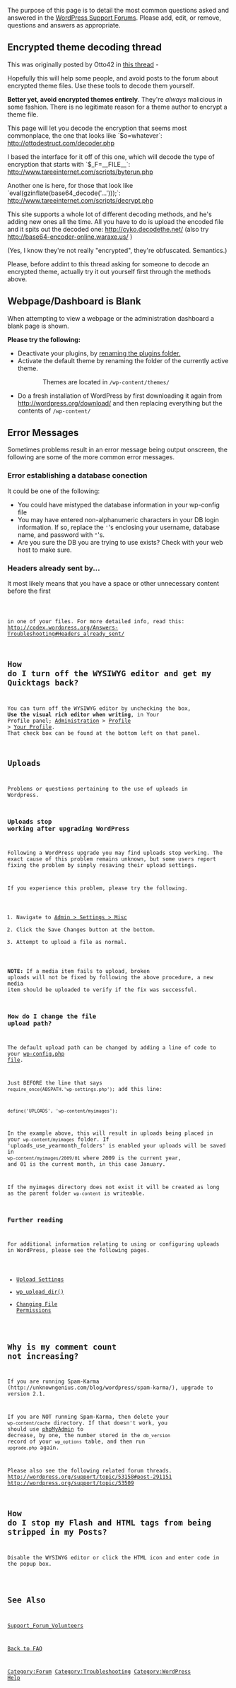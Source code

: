 {{Languages|
{{en|FAQ Forum Hot Topics}}
{{pt-br|FAQ Tópicos do Fórum}}

}}

The purpose of this page is to detail the most common questions asked and answered in the [http://wordpress.org/support/ WordPress Support Forums].
Please add, edit, or remove, questions and answers as appropriate.

== Encrypted theme decoding thread ==

This was originally posted by Otto42 in <a href="http://wordpress.org/support/topic/300761?replies=195">this thread</a> - 

Hopefully this will help some people, and avoid posts to the forum about encrypted theme files. Use these tools to decode them yourself.

<strong>Better yet, avoid encrypted themes entirely</strong>. They're <em>always</em> malicious in some fashion. There is no legitimate reason for a theme author to encrypt a theme file.

This page will let you decode the encryption that seems most commonplace, the one that looks like `$o=whatever`:
http://ottodestruct.com/decoder.php

I based the interface for it off of this one, which will decode the type of encryption that starts with `$_F=__FILE__`:
http://www.tareeinternet.com/scripts/byterun.php

Another one is here, for those that look like `eval(gzinflate(base64_decode('...')));`:
http://www.tareeinternet.com/scripts/decrypt.php

This site supports a whole lot of different decoding methods, and he's adding new ones all the time. All you have to do is upload the encoded file and it spits out the decoded one:
http://cyko.decodethe.net/ (also try http://base64-encoder-online.waraxe.us/ )

(Yes, I know they're not really "encrypted", they're obfuscated. Semantics.)

Please, before addint to this thread asking for someone to decode an encrypted theme, actually try it out yourself first through the methods above.

== Webpage/Dashboard is Blank ==
When attempting to view a webpage or the administration dashboard a blank page is shown.

'''Please try the following:'''
* Deactivate your plugins, by [[FAQ_Troubleshooting#How_to_deactivate_all_plugins_when_not_able_to_access_the_administrative_menus.3F|renaming the plugins folder.]]
* Activate the default theme by renaming the folder of the currently active theme.<br />
:: Themes are located in <code>/wp-content/themes/</code>
* Do a fresh installation of WordPress by first downloading it again from [http://wordpress.org/download/ http://wordpress.org/download/] and then replacing everything but the contents of <code>/wp-content/</code>

== Error Messages ==
Sometimes problems result in an error message being output onscreen, the following are some of the more common error messages.

=== Error establishing a database conection ===
It could be one of the following:
* You could have mistyped the database information in your wp-config file
* You may have entered non-alphanumeric characters in your DB login information.  If so, replace the <code>'</code>'s enclosing your username, database name, and password with <code>"</code>'s.
* Are you sure the DB you are trying to use exists?  Check with your web host to make sure.

=== Headers already sent by... ===
It most likely means that you have a space or other unnecessary content before the first <code><?php</code> in one of your files.  For more detailed info, read this: [http://codex.wordpress.org/Answers-Troubleshooting#Headers_already_sent/ http://codex.wordpress.org/Answers-Troubleshooting#Headers_already_sent/]

== How do I turn off the WYSIWYG editor and get my Quicktags back? ==
You can turn off the WYSIWYG editor by unchecking the box, <strong>Use the visual rich editor when writing</strong>, in Your Profile panel; [[Administration_Panels|Administration]] > [[Administration_Panels#Your_Profile|Profile]] > [[Your_Profile_SubPanel|Your Profile]].  That check box can be found at the bottom left on that panel.

== Uploads ==
Problems or questions pertaining to the use of uploads in Wordpress.

=== Uploads stop working after upgrading WordPress ===
Following a WordPress upgrade you may find uploads stop working. The exact cause of this problem remains unknown, but some users report fixing the problem by simply resaving their upload settings.

If you experience this problem, please try the following.

# Navigate to [[Settings_Miscellaneous_SubPanel|Admin > Settings > Misc]]
# Click the Save Changes button at the bottom.
# Attempt to upload a file as normal.

'''NOTE:''' If a media item fails to upload, broken uploads will not be fixed by following the above procedure, a new media item should be uploaded to verify if the fix was successful.

=== How do I change the file upload path? ===
The default upload path can be changed by adding a line of code to your [[Editing_wp-config.php|wp-config.php file]].

Just BEFORE the line that says <code>require_once(ABSPATH.'wp-settings.php');</code> add this line:
 <code>define('UPLOADS', 'wp-content/myimages');</code>

In the example above, this will result in uploads being placed in your <code>wp-content/myimages</code> folder.  If 'uploads_use_yearmonth_folders' is enabled your uploads will be saved in <code>wp-content/myimages/2009/01</code> where 2009 is the current year, and 01 is the current month, in this case January.  

If the myimages directory does not exist it will be created as long as the parent folder <code>wp-content</code> is writeable.

=== Further reading ===
For additional information relating to using or configuring uploads in WordPress, please see the following pages.
* [[Miscellaneous_Options_SubPanel#Miscellaneous_Settings|Upload Settings]]
* [[Function_Reference/wp_upload_dir|wp_upload_dir()]]
* [[Changing File Permissions]]

== Why is my comment count not increasing? ==
If you are running Spam-Karma (http://unknowngenius.com/blog/wordpress/spam-karma/), upgrade to version 2.1.

If you are NOT running Spam-Karma, then delete your <code>wp-content/cache</code> directory.  If that doesn't work, you should use [[phpMyAdmin]] to decrease, by one, the number stored in the <code>db_version</code> record of your <code>wp_options</code> table, and then run <code>upgrade.php</code> again.

Please also see the following related forum threads.
http://wordpress.org/support/topic/53158#post-291151
http://wordpress.org/support/topic/53509

== How do I stop my Flash and HTML tags from being stripped in my Posts? ==
Disable the WYSIWYG editor or click the HTML icon and enter code in
the popup box.

<div style="display:none">
	'''Forum Copyable Suggestions'''<br />
	<nowiki>Disable the WYSIWYG editor or click the HTML icon and enter code in
	the popup box.</nowiki>

	'''Forum Copyable Suggestions'''<br />
	<nowiki>If you are running Spam-Karma (http://unknowngenius.com/blog/wordpress/spam-karma/), upgrade to version 2.1.  
	If you are NOT running Spam-Karma, then delete your <code>wp-content/cache</code> directory.  If that doesn't work, you should use [[phpMyAdmin]] to decrease, by one, the number stored in the <code>db_version</code> record of your <code>wp_options</code> table, and then run <code>upgrade.php</code> again.

	'''Forum Copyable Suggestions'''<br />
	<nowiki>You can turn off the WYSIWYG editor by unchecking the box, <strong>Use the visual rich editor when writing</strong>, in Your Profile panel; [[Administration_Panels|Administration]] > [[Administration_Panels#Your_Profile|Profile]] > [[Your_Profile_SubPanel|Your Profile]].  That check box can be found at the bottom left on that panel.</nowiki>

	'''Forum Copyable Suggestions'''<br />
<nowiki>It most likely means that you have a space or other unnecessary content before the first <code><?php</code> in one of your files.  For more detailed info, read this: <a href="http://codex.wordpress.org/Answers-Troubleshooting#Headers_already_sent">http://codex.wordpress.org/Answers-Troubleshooting#Headers_already_sent</a></nowiki>

	'''Forum Copyable Suggestions'''<br />
	<nowiki>Try the following:
	<ul>
		<li>Deactivate your plugins by renaming your plugins folder at `/wp-content/plugins/` via FTP</li>
		<li>Temporarily switch to the default theme by moving/deleting all other themes from `/wp-content/themes`</li>
		<li>Do a fresh installation of WordPress by first downloading it again from http://wordpress.org/download/ and then replacing everything but the contents of `/wp-content/`</li>
	</ul>
	</nowiki>

	'''Forum Copyable Suggestions'''<br />
	<nowiki>It could be one of the following:
	<ul>
		<li>You could have mistyped the database information in your wp-config file</li><li>You may have entered non-alphanumeric characters in your DB login information.  If so, replace the <code>'</code>'s enclosing your username, database name, and password with <code>"</code>'s.</li>
		<li>Are you sure the DB you are trying to use exists?  Check with your web host to make sure.</li>
	</ul>
	</nowiki>
</div>

== See Also ==
[[Support_Forum_Volunteers]]


[[FAQ|Back to FAQ]]
[[Category:Forum]]
[[Category:Troubleshooting]]
[[Category:WordPress Help]]